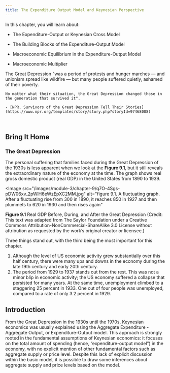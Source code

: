 ```yaml
---
title: The Expenditure Output Model and Keynesian Perspective
---
```


<Info>
In this chapter, you will learn about:

- The Expenditure-Output or Keynesian Cross Model

- The Building Blocks of the Expenditure-Output Model

- Macroeconomic Equilibrium in the Expenditure-Output Model

- Macroeconomic Multiplier

</Info>

<TextOverImage src="/images/module-3/chapter-9/yObp4yeQk86JXKB5_18NKy-D0SJC4Ug2I.jpg">
The Great Depression "was a period of protests and hunger marches — and unionism spread like wildfire — but many people suffered quietly, ashamed of their poverty.

    No matter what their situation, the Great Depression changed those in the generation that survived it".

    - [NPR, Survivors of the Great Depression Tell Their Stories](https://www.npr.org/templates/story/story.php?storyId=97468008)

</TextOverImage>

<br />

## Bring It Home

### The Great Depression

The personal suffering that families faced during the Great Depression of the 1930s is less apparent when we look at the **Figure 9.1**, but it still reveals the extraordinary nature of the economy at the time. The graph shows real gross domestic product (real GDP) in the United States from 1890 to 1939.

<Image
  src="/images/module-3/chapter-9/q7O-4Sgs-pDW06xv_2pWlH6eWzEpXC2MM.jpg"
  alt="figure 9.1. A fluctuating graph. After a fluctuating rise from 300 in 1890, it reaches 850 in 1927 and then plummets to 620 in 1930 and then rises again"
>
  **Figure 9.1** Real GDP Before, During, and After the Great Depression
  (Credit: This text was adapted from The Saylor Foundation under a Creative
  Commons Attribution-NonCommercial-ShareAlike 3.0 License without attribution
  as requested by the work’s original creator or licensee.)
</Image>

Three things stand out, with the third being the most important for this chapter.

1. Although the level of US economic activity grew substantially over this half century, there were many ups and downs in the economy during the late 19th century and early 20th century.
2. The period from 1929 to 1937 stands out from the rest. This was not a minor blip in economic activity; the US economy suffered a collapse that persisted for many years. At the same time, unemployment climbed to a staggering 25 percent in 1933. One out of four people was unemployed, compared to a rate of only 3.2 percent in 1929.

## Introduction

From the Great Depression in the 1930s until the 1970s, Keynesian economics was usually explained using the Aggregate Expenditure - Aggregate Output, or Expenditure-Output model. This approach is strongly rooted in the fundamental assumptions of Keynesian economics: it focuses on the total amount of spending (hence, “expenditure-output model”) in the economy, with no explicit mention of other fundamental factors such as aggregate supply or price level. Despite this lack of explicit discussion within the basic model, it is possible to draw some inferences about aggregate supply and price levels based on the model.
